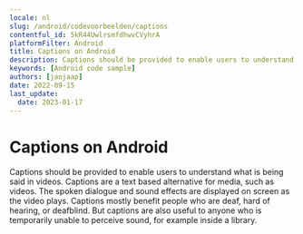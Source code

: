 ```yaml
---
locale: nl
slug: /android/codevoorbeelden/captions
contentful_id: 5kR44UwlrsmfdhwvCVyhrA
platformFilter: Android
title: Captions on Android
description: Captions should be provided to enable users to understand what is being said in videos.
keywords: [Android code sample]
authors: [janjaap]
date: 2022-09-15
last_update:
  date: 2023-01-17
---
```


# Captions on Android

Captions should be provided to enable users to understand what is being said in videos. Captions are a text based alternative for media, such as videos. The spoken dialogue and sound effects are displayed on screen as the video plays. Captions mostly benefit people who are deaf, hard of hearing, or deafblind. But captions are also useful to anyone who is temporarily unable to perceive sound, for example inside a library.

<CodeSample id="media-captions" locale="nl" platform="android"/>
